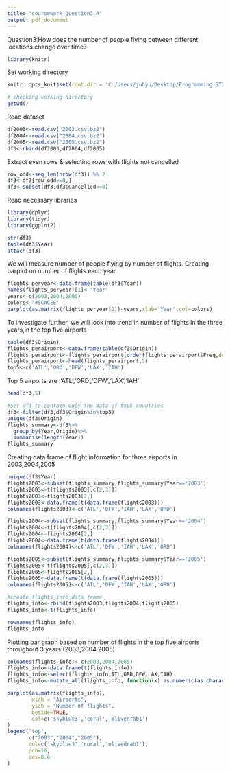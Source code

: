 ---
title: "coursework_Question3_R"
output: pdf_document
---
Question3:How does the number of people flying between different locations change over time?

```{r}
library(knitr)
```

Set working directory
```{r, setup, include=FALSE}
knitr::opts_knit$set(root.dir = 'C:/Users/juhyu/Desktop/Programming ST2195')
```

```{r}
# checking working directory
getwd()
```

Read dataset
```{r}
df2003<-read.csv("2003.csv.bz2")
df2004<-read.csv("2004.csv.bz2")
df2005<-read.csv("2005.csv.bz2")
df3<-rbind(df2003,df2004,df2005)
```

Extract even rows & selecting rows with flights not cancelled
```{r}
row_odd<-seq_len(nrow(df3)) %% 2
df3<-df3[row_odd==0,]
df3<-subset(df3,df3$Cancelled==0)
```

Read necessary libraries 
```{r}
library(dplyr)
library(tidyr)
library(ggplot2)

str(df3)
table(df3$Year)
attach(df3)
```

We will measure number of people flying by number of flights. 
Creating barplot on number of flights each year
```{r}
flights_peryear<-data.frame(table(df3$Year))
names(flights_peryear)[1]<-'Year'
years<-c(2003,2004,2005)
colors<-'#5CACEE'
barplot(as.matrix(flights_peryear[2])~years,xlab="Year",col=colors)
```

To investigate further, we will look into trend in number of flights in the three years,in the top five airports
```{r}
table(df3$Origin)
flights_perairport<-data.frame(table(df3$Origin))
flights_perairport<-flights_perairport[order(flights_perairport$Freq,decreasing=TRUE),]
flights_perairport<-head(flights_perairport,5)
top5<-c('ATL','ORD','DFW','LAX','IAH')
```

Top 5 airports are :'ATL','ORD','DFW','LAX','IAH'
```{r}
head(df3,5)

#set df3 to contain only the data of top5 countries
df3<-filter(df3,df3$Origin%in%top5) 
unique(df3$Origin)
flights_summary<-df3%>%
  group_by(Year,Origin)%>%
  summarise(length(Year))
flights_summary
```

Creating data frame of flight information for three airports in 2003,2004,2005
```{r}
unique(df3$Year)
flights2003<-subset(flights_summary,flights_summary$Year=='2003')
flights2003<-t(flights2003[,c(2,3)])
flights2003<-flights2003[2,]
flights2003<-data.frame(t(data.frame(flights2003)))
colnames(flights2003)<-c('ATL','DFW','IAH','LAX','ORD')
```

```{r}
flights2004<-subset(flights_summary,flights_summary$Year=='2004')
flights2004<-t(flights2004[,c(2,3)])
flights2004<-flights2004[2,]
flights2004<-data.frame(t(data.frame(flights2004)))
colnames(flights2004)<-c('ATL','DFW','IAH','LAX','ORD')
```

```{r}
flights2005<-subset(flights_summary,flights_summary$Year=='2005')
flights2005<-t(flights2005[,c(2,3)])
flights2005<-flights2005[2,]
flights2005<-data.frame(t(data.frame(flights2005)))
colnames(flights2005)<-c('ATL','DFW','IAH','LAX','ORD')
```

```{r}
#create flights_info data frame
flights_info<-rbind(flights2003,flights2004,flights2005)
flights_info<-t(flights_info)

rownames(flights_info)
flights_info
```

Plotting bar graph based on number of flights in the top five airports throughout 3 years (2003,2004,2005)
```{r}
colnames(flights_info)<-c(2003,2004,2005)
flights_info<-data.frame(t(flights_info))
flights_info<-select(flights_info,ATL,ORD,DFW,LAX,IAH)
flights_info<-mutate_all(flights_info, function(x) as.numeric(as.character(x)))
```


```{r}
barplot(as.matrix(flights_info),
        xlab = "Airports",
        ylab = "Number of flights",
        beside=TRUE,
        col=c('skyblue3','coral','olivedrab1')
)
legend("top",
       c("2003","2004","2005"),
       col=c('skyblue3','coral','olivedrab1'),
       pch=16,
       cex=0.6
)
```
